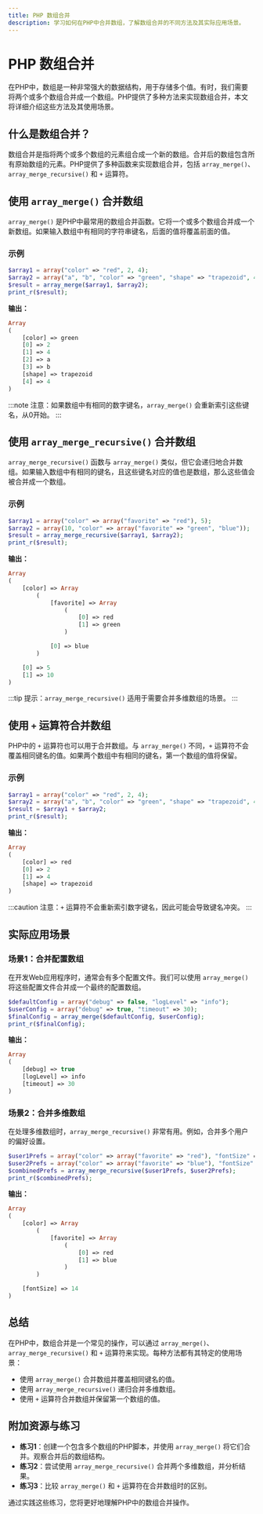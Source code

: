 ```yaml
---
title: PHP 数组合并
description: 学习如何在PHP中合并数组，了解数组合并的不同方法及其实际应用场景。
---
```


# PHP 数组合并

在PHP中，数组是一种非常强大的数据结构，用于存储多个值。有时，我们需要将两个或多个数组合并成一个数组。PHP提供了多种方法来实现数组合并，本文将详细介绍这些方法及其使用场景。

## 什么是数组合并？

数组合并是指将两个或多个数组的元素组合成一个新的数组。合并后的数组包含所有原始数组的元素。PHP提供了多种函数来实现数组合并，包括 `array_merge()`、`array_merge_recursive()` 和 `+` 运算符。

## 使用 `array_merge()` 合并数组

`array_merge()` 是PHP中最常用的数组合并函数。它将一个或多个数组合并成一个新数组。如果输入数组中有相同的字符串键名，后面的值将覆盖前面的值。

### 示例

```php
$array1 = array("color" => "red", 2, 4);
$array2 = array("a", "b", "color" => "green", "shape" => "trapezoid", 4);
$result = array_merge($array1, $array2);
print_r($result);
```

**输出：**

```php
Array
(
    [color] => green
    [0] => 2
    [1] => 4
    [2] => a
    [3] => b
    [shape] => trapezoid
    [4] => 4
)
```

:::note
注意：如果数组中有相同的数字键名，`array_merge()` 会重新索引这些键名，从0开始。
:::

## 使用 `array_merge_recursive()` 合并数组

`array_merge_recursive()` 函数与 `array_merge()` 类似，但它会递归地合并数组。如果输入数组中有相同的键名，且这些键名对应的值也是数组，那么这些值会被合并成一个数组。

### 示例

```php
$array1 = array("color" => array("favorite" => "red"), 5);
$array2 = array(10, "color" => array("favorite" => "green", "blue"));
$result = array_merge_recursive($array1, $array2);
print_r($result);
```

**输出：**

```php
Array
(
    [color] => Array
        (
            [favorite] => Array
                (
                    [0] => red
                    [1] => green
                )

            [0] => blue
        )

    [0] => 5
    [1] => 10
)
```

:::tip
提示：`array_merge_recursive()` 适用于需要合并多维数组的场景。
:::

## 使用 `+` 运算符合并数组

PHP中的 `+` 运算符也可以用于合并数组。与 `array_merge()` 不同，`+` 运算符不会覆盖相同键名的值。如果两个数组中有相同的键名，第一个数组的值将保留。

### 示例

```php
$array1 = array("color" => "red", 2, 4);
$array2 = array("a", "b", "color" => "green", "shape" => "trapezoid", 4);
$result = $array1 + $array2;
print_r($result);
```

**输出：**

```php
Array
(
    [color] => red
    [0] => 2
    [1] => 4
    [shape] => trapezoid
)
```

:::caution
注意：`+` 运算符不会重新索引数字键名，因此可能会导致键名冲突。
:::

## 实际应用场景

### 场景1：合并配置数组

在开发Web应用程序时，通常会有多个配置文件。我们可以使用 `array_merge()` 将这些配置文件合并成一个最终的配置数组。

```php
$defaultConfig = array("debug" => false, "logLevel" => "info");
$userConfig = array("debug" => true, "timeout" => 30);
$finalConfig = array_merge($defaultConfig, $userConfig);
print_r($finalConfig);
```

**输出：**

```php
Array
(
    [debug] => true
    [logLevel] => info
    [timeout] => 30
)
```

### 场景2：合并多维数组

在处理多维数组时，`array_merge_recursive()` 非常有用。例如，合并多个用户的偏好设置。

```php
$user1Prefs = array("color" => array("favorite" => "red"), "fontSize" => 12);
$user2Prefs = array("color" => array("favorite" => "blue"), "fontSize" => 14);
$combinedPrefs = array_merge_recursive($user1Prefs, $user2Prefs);
print_r($combinedPrefs);
```

**输出：**

```php
Array
(
    [color] => Array
        (
            [favorite] => Array
                (
                    [0] => red
                    [1] => blue
                )
        )

    [fontSize] => 14
)
```

## 总结

在PHP中，数组合并是一个常见的操作，可以通过 `array_merge()`、`array_merge_recursive()` 和 `+` 运算符来实现。每种方法都有其特定的使用场景：

- 使用 `array_merge()` 合并数组并覆盖相同键名的值。
- 使用 `array_merge_recursive()` 递归合并多维数组。
- 使用 `+` 运算符合并数组并保留第一个数组的值。

## 附加资源与练习

- **练习1**：创建一个包含多个数组的PHP脚本，并使用 `array_merge()` 将它们合并。观察合并后的数组结构。
- **练习2**：尝试使用 `array_merge_recursive()` 合并两个多维数组，并分析结果。
- **练习3**：比较 `array_merge()` 和 `+` 运算符在合并数组时的区别。

通过实践这些练习，您将更好地理解PHP中的数组合并操作。